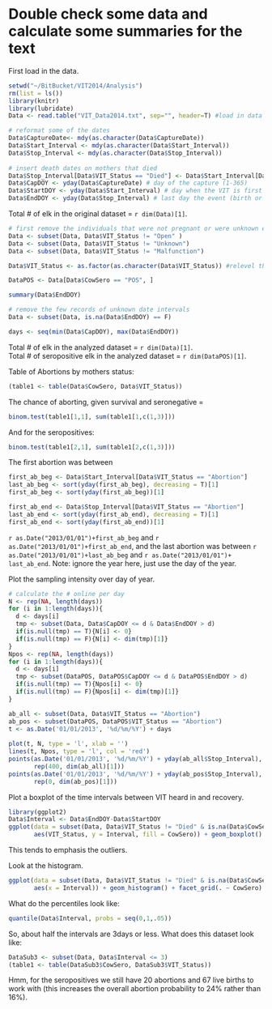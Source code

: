 Double check some data and calculate some summaries for the text
========================================================
First load in the data.   
```r
setwd("~/BitBucket/VIT2014/Analysis")
rm(list = ls())
library(knitr)
library(lubridate)
Data <- read.table("VIT_Data2014.txt", sep="", header=T) #load in data

# reformat some of the dates
Data$CaptureDate<- mdy(as.character(Data$CaptureDate))
Data$Start_Interval <- mdy(as.character(Data$Start_Interval))
Data$Stop_Interval <- mdy(as.character(Data$Stop_Interval))
                       
# insert death dates on mothers that died
Data$Stop_Interval[Data$VIT_Status == "Died"] <- Data$Start_Interval[Data$VIT_Status == "Died"]
Data$CapDOY <- yday(Data$CaptureDate) # day of the capture (1-365)
Data$StartDOY <- yday(Data$Start_Interval) # day when the VIT is first possibly out
Data$EndDOY <- yday(Data$Stop_Interval) # last day the event (birth or abortion) could have happened
```

Total # of elk in the original dataset = `r dim(Data)[1]`. 
  
```r
# first remove the individuals that were not pregnant or were unknown events. 
Data <- subset(Data, Data$VIT_Status != "Open" )
Data <- subset(Data, Data$VIT_Status != "Unknown")
Data <- subset(Data, Data$VIT_Status != "Malfunction")

Data$VIT_Status <- as.factor(as.character(Data$VIT_Status)) #relevel the factor

DataPOS <- Data[Data$CowSero == "POS", ]

summary(Data$EndDOY)

# remove the few records of unknown date intervals 
Data <- subset(Data, is.na(Data$EndDOY) == F)

days <- seq(min(Data$CapDOY), max(Data$EndDOY))
```

Total # of elk in the analyzed dataset = `r dim(Data)[1]`.  
Total # of seropositive elk in the analyzed dataset = `r dim(DataPOS)[1]`. 
  
Table of Abortions by mothers status:  
```r
(table1 <- table(Data$CowSero, Data$VIT_Status))
```
  
The chance of aborting, given survival and seronegative =   
```r
binom.test(table1[1,1], sum(table1[1,c(1,3)]))
```
  
And for the seropositives: 
```r
binom.test(table1[2,1], sum(table1[2,c(1,3)]))
```
  
The first abortion was between 
```r
first_ab_beg <- Data$Start_Interval[Data$VIT_Status == "Abortion"]
last_ab_beg <- sort(yday(first_ab_beg), decreasing = T)[1]
first_ab_beg <- sort(yday(first_ab_beg))[1]

first_ab_end <- Data$Stop_Interval[Data$VIT_Status == "Abortion"]
last_ab_end <- sort(yday(first_ab_end), decreasing = T)[1]
first_ab_end <- sort(yday(first_ab_end))[1]
```
`r as.Date("2013/01/01")+first_ab_beg` and `r as.Date("2013/01/01")+first_ab_end`, and the last abortion was between `r as.Date("2013/01/01")+last_ab_beg` and `r as.Date("2013/01/01")+ last_ab_end`. Note: ignore the year here, just use the day of the year. 

  
Plot the sampling intensity over day of year.  
```r
# calculate the # online per day
N <- rep(NA, length(days))
for (i in 1:length(days)){
  d <- days[i]
  tmp <- subset(Data, Data$CapDOY <= d & Data$EndDOY > d)
  if(is.null(tmp) == T){N[i] <- 0}
  if(is.null(tmp) == F){N[i] <- dim(tmp)[1]}
}
Npos <- rep(NA, length(days))
for (i in 1:length(days)){
  d <- days[i]
  tmp <- subset(DataPOS, DataPOS$CapDOY <= d & DataPOS$EndDOY > d)
  if(is.null(tmp) == T){Npos[i] <- 0}
  if(is.null(tmp) == F){Npos[i] <- dim(tmp)[1]}
}

ab_all <- subset(Data, Data$VIT_Status == "Abortion")
ab_pos <- subset(DataPOS, DataPOS$VIT_Status == "Abortion")
t <- as.Date('01/01/2013', '%d/%m/%Y') + days 
  
plot(t, N, type = 'l', xlab = '')
lines(t, Npos, type = 'l', col = 'red')
points(as.Date('01/01/2013', '%d/%m/%Y') + yday(ab_all$Stop_Interval), 
       rep(400, dim(ab_all)[1]))
points(as.Date('01/01/2013', '%d/%m/%Y') + yday(ab_pos$Stop_Interval), 
       rep(0, dim(ab_pos)[1]))
```

Plot a boxplot of the time intervals between VIT heard in and recovery.  
```r
library(ggplot2)
Data$Interval <- Data$EndDOY-Data$StartDOY
ggplot(data = subset(Data, Data$VIT_Status != "Died" & is.na(Data$CowSero)==F), 
       aes(VIT_Status, y = Interval, fill = CowSero)) + geom_boxplot()
```
This tends to emphasis the outliers. 

Look at the histogram.  
```r
ggplot(data = subset(Data, Data$VIT_Status != "Died" & is.na(Data$CowSero)==F), 
       aes(x = Interval)) + geom_histogram() + facet_grid(. ~ CowSero)
```

What do the percentiles look like:  
```r
quantile(Data$Interval, probs = seq(0,1,.05))
```

So, about half the intervals are 3days or less. What does this dataset look like:
```r
DataSub3 <- subset(Data, Data$Interval <= 3)
(table1 <- table(DataSub3$CowSero, DataSub3$VIT_Status))
```

Hmm, for the seropositives we still have 20 abortions and 67 live births to work with (this increases the overall abortion probability to 24% rather than 16%). 
